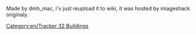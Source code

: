 Made by dmh_mac, i'v just reupload it to wiki, it was hosted by imageshack originaly.
[[Category:en/Tracker 32 Buildings]]